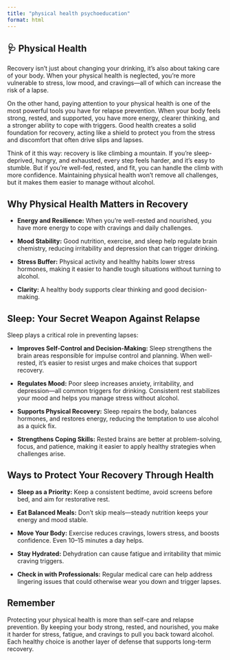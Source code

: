 ```yaml
---
title: "physical health psychoeducation"
format: html
---
```


## 🩺 Physical Health

Recovery isn’t just about changing your drinking, it’s also about taking care of your body. When your physical health is neglected, you’re more vulnerable to stress, low mood, and cravings—all of which can increase the risk of a lapse.

On the other hand, paying attention to your physical health is one of the most powerful tools you have for relapse prevention. When your body feels strong, rested, and supported, you have more energy, clearer thinking, and a stronger ability to cope with triggers. Good health creates a solid foundation for recovery, acting like a shield to protect you from the stress and discomfort that often drive slips and lapses.

Think of it this way: recovery is like climbing a mountain. If you’re sleep-deprived, hungry, and exhausted, every step feels harder, and it’s easy to stumble. But if you’re well-fed, rested, and fit, you can handle the climb with more confidence. Maintaining physical health won’t remove all challenges, but it makes them easier to manage without alcohol.

## Why Physical Health Matters in Recovery

-   **Energy and Resilience:** When you’re well-rested and nourished, you have more energy to cope with cravings and daily challenges.

-   **Mood Stability:** Good nutrition, exercise, and sleep help regulate brain chemistry, reducing irritability and depression that can trigger drinking.

-   **Stress Buffer:** Physical activity and healthy habits lower stress hormones, making it easier to handle tough situations without turning to alcohol.

-   **Clarity:** A healthy body supports clear thinking and good decision-making.

## Sleep: Your Secret Weapon Against Relapse

Sleep plays a critical role in preventing lapses:

-   **Improves Self-Control and Decision-Making:** Sleep strengthens the brain areas responsible for impulse control and planning. When well-rested, it’s easier to resist urges and make choices that support recovery.

-   **Regulates Mood:** Poor sleep increases anxiety, irritability, and depression—all common triggers for drinking. Consistent rest stabilizes your mood and helps you manage stress without alcohol.

-   **Supports Physical Recovery:** Sleep repairs the body, balances hormones, and restores energy, reducing the temptation to use alcohol as a quick fix.

-   **Strengthens Coping Skills:** Rested brains are better at problem-solving, focus, and patience, making it easier to apply healthy strategies when challenges arise.

## Ways to Protect Your Recovery Through Health

-   **Sleep as a Priority:** Keep a consistent bedtime, avoid screens before bed, and aim for restorative rest.

-   **Eat Balanced Meals:** Don’t skip meals—steady nutrition keeps your energy and mood stable.

-   **Move Your Body:** Exercise reduces cravings, lowers stress, and boosts confidence. Even 10–15 minutes a day helps.

-   **Stay Hydrated:** Dehydration can cause fatigue and irritability that mimic craving triggers.

-   **Check in with Professionals:** Regular medical care can help address lingering issues that could otherwise wear you down and trigger lapses.

## Remember

Protecting your physical health is more than self-care and relapse prevention. By keeping your body strong, rested, and nourished, you make it harder for stress, fatigue, and cravings to pull you back toward alcohol. Each healthy choice is another layer of defense that supports long-term recovery.
